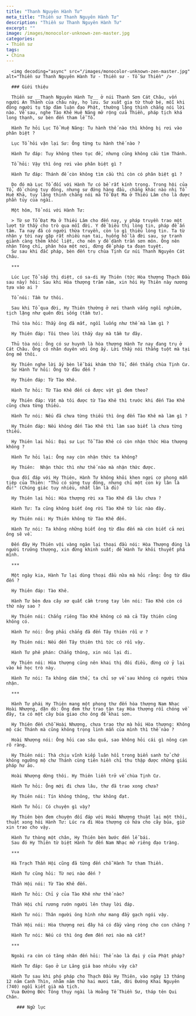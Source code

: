 ```yaml
---
title: "Thanh Nguyên Hành Tư"
meta_title: "Thiền sư Thanh Nguyên Hành Tư"
description: "Thiền sư Thanh Nguyên Hành Tư"
excerpt: ""
image: /images/monocolor-unknown-zen-master.jpg
categories:
- Thiền sư
tags:
- China
---
```


<div className="grid xl:grid-cols-8 lg:grid-cols-8 md:grid-cols-2 sm:grid-cols-2 xs:grid-cols-1 gap-8 bg-body dark:bg-darkmode-body">

  <div className="lg:col-span-3 md:col-span-1">

      <img decoding="async" src="/images/monocolor-unknown-zen-master.jpg" alt="Thiền sư Thanh Nguyên Hành Tư - Thiền sư - Tổ Sư Thiền" />

      ### Giới thiệu

      Thiền sư __Thanh Nguyên Hành Tư__ ở núi Thanh Sơn Cát Châu, vốn người An Thành của châu này, họ lưu. Sư xuất gia từ thuở bé, mỗi khi đông người tụ tập đàm luận đạo Phật, thường lặng thinh chẳng nói lời nào. Về sau, nghe Tào Khê Huệ Năng mở rộng cửa Thiền, pháp tịch khá long thạnh, sư bèn đến tham lễ Tổ.

      Hành Tư hỏi Lục Tổ Huệ Năng: Tu hành thế nào thì không bị rơi vào phân biệt ?

      Lục Tổ hỏi vặn lại Sư: Ông từng tu hành thế nào ?

      Hành Tư đáp: Tuy không theo tục đế, nhưng cũng không cầu tìm Thánh.

      Tổ hỏi: Vậy thì ông rơi vào phân biệt gì ?

      Hành Tư đáp: Thánh đế còn không tìm cầu thì còn có phân biệt gì ?

      Do đó mà Lục Tổ đối với Hành Tư có bề rất kính trọng. Trong hội của Tổ, đồ chúng tuy đông, nhưng sư đứng hàng đầu, chẳng khác nào nhị Tổ Huệ Khả, tuy lặng thinh chẳng nói mà Tổ Đạt Ma ở Thiếu Lâm cho là được phần tủy của ngài.

      Một hôm, Tổ nói với Hành Tư:

      > Từ sơ Tổ Đạt Ma ở Thiếu Lâm cho đến nay, y pháp truyền trao một lượt từ thầy cho trò qua mỗi đời. Y để biểu thị lòng tin, pháp để ấn tâm. Ta nay đã có người thừa truyền, còn lo gì thiếu lòng tin. Ta từ nhận y tới nay gặp rất nhiều nạn tai, huống hồ là đời sau, sự tranh giành càng thêm khốc liệt, cho nên y để dành trấn sơn môn. Ông nên nhận Tông chỉ, phân hóa một nơi, đừng để pháp ta đoạn tuyệt.
      Sư sau khi đắc pháp, bèn đến trụ chùa Tịnh Cư núi Thanh Nguyên Cát Châu.

      ***

      Lúc Lục Tổ sắp thị diệt, có sa-di Hy Thiên (tức Hòa thượng Thạch Đầu sau này) hỏi: Sau khi Hòa thượng trăm năm, xin hỏi Hy Thiên này nương tựa vào ai ?

      Tổ nói: Tầm tư thôi.

      Sau khi Tổ qua đời, Hy Thiên thường ở nơi thanh vắng ngồi nghiêm, tịch lặng như quên đời sống (tầm tư).

      Thủ tòa hỏi: Thầy ông đã mất, ngồi luống như thế mà làm gì ?

      Hy Thiên đáp: Tôi theo lời thầy dạy mà tầm tư đây.

      Thủ tòa nói: Ông có sư huynh là hòa thượng Hành Tư nay đang trụ ở Cát Châu. Ông có nhân duyên với ông ấy. Lời thầy nói thẳng tuột mà tại ông mê thôi.

      Hy Thiên nghe lời ấy bèn lễ bái khám thờ Tổ, đến thẳng chùa Tịnh Cư.
      Sư Hành Tư hỏi: Ông từ đâu đến ?

      Hy Thiên đáp: Từ Tào Khê.

      Hành Tư hỏi: Từ Tào Khê đến có được vật gì đem theo?

      Hy Thiên đáp: Vật mà tôi được từ Tào Khê thì trước khi đến Tào Khê cũng chưa từng thiếu.

      Hành Tư nói: Nếu đã chưa từng thiếu thì ông đến Tào Khê mà làm gì ?

      Hy Thiên đáp: Nếu không đến Tào Khê thì làm sao biết là chưa từng thiếu.

      Hy Thiên lại hỏi: Đại sư Lục Tổ Tào Khê có còn nhận thức Hòa thượng không ?

      Hành Tư hỏi lại: Ông nay còn nhận thức ta không?

      Hy Thiên:  Nhận thức thì như thế nào mà nhận thức được.

      Qua đối đáp với Hy Thiên, Hành Tư không khỏi khen ngợi cơ phong mẫn tiệp của Thiên: "Thú có sừng tuy đông, nhưng chỉ một con kỳ lân là đủ!" (Chúng giác tuy nhiều, nhất lân là đủ)

      Hy Thiên lại hỏi: Hòa thượng rời xa Tào Khê đã lâu chưa ?

      Hành Tư: Ta cũng không biết ông rời Tào Khê từ lúc nào đây.

      Hy Thiên nói: Hy Thiên không từ Tào Khê đến.

      Hành Tư nói: Ta không những biết ông từ đâu đến mà còn biết cả nơi ông sẽ về.

      Đến đây Hy Thiên vội vàng ngăn lại thoại đầu nói: Hòa Thượng đúng là người trưởng thượng, xin đừng khinh suất; để Hành Tư khỏi thuyết phá mình.

      ***

      Một ngày kia, Hành Tư lại dùng thoại đầu nữa mà hỏi rằng: Ông từ đâu đến ?

      Hy Thiên đáp: Tào Khê.

      Hành Tư bèn đưa cây xơ quất cầm trong tay lên nói: Tào Khê còn có thứ này sao ?

      Hy Thiên nói: Chẳng riêng Tào Khê không có mà cả Tây thiên cũng không có.

      Hành Tư nói: Ông phải chẳng đã đến Tây thiên rồi ư ?

      Hy Thiên nói: Nếu đến Tây thiên thì tức có rồi vậy.

      Hành Tư phê phán: Chẳng thông, xin nói lại đi.

      Hy Thiên nói: Hòa thượng cũng nên khai thị đôi điều, đừng cứ ỷ lại vào kẻ học trò này.

      Hành Tư nói: Ta không dám thế, ta chỉ sợ về sau không có người thừa nhận.

      ***

      Hành Tư phái Hy Thiên mang một phong thư đến hòa thượng Nam Nhạc Hoài Nhượng, dặn dò: Ông đem thư trao tận tay Hòa thượng rồi chóng về đây, ta có một cây búa giao cho ông để khai sơn.

      Hy Thiên đến chỗ Hoài Nhượng, chưa trao thư mà hỏi Hòa thượng: Không mộ các Thánh mà cũng không trọng linh mẫn của mình thì thế nào ?

      Hoài Nhượng nói: Ông hỏi cao sâu quá, sao không hỏi cái gì nông cạn rõ ràng.

      Hy Thiên nói: Thà chịu vĩnh kiếp luân hồi trong biển sanh tử chớ không ngưỡng mộ chư Thánh cùng tiên hiền chỉ thu thập được những giải pháp hư ảo.

      Hoài Nhượng dừng thôi. Hy Thiên liền trở về chùa Tịnh Cư.

      Hành Tư hỏi: Ông mới đi chưa lâu, thư đã trao xong chưa?

      Hy Thiên nói: Tín không thông, thư không đạt.

      Hành Tư hỏi: Có chuyện gì vậy?

      Hy Thiên bèn đem chuyện đối đáp với Hoài Nhượng thuật lại một thôi, thuật xong hỏi Hành Tư: Lúc ra đi Hòa thượng có hứa cho cây búa, giờ xin trao cho vậy.

      Hành Tư thòng một chân, Hy Thiên bèn bước đến lễ bái.
      Sau đó Hy Thiên từ biệt Hành Tư đến Nam Nhạc mở riêng đạo tràng.

      ***

      Hà Trạch Thần Hội cũng đã từng đến chỗ Hành Tư tham Thiền.

      Hành Tư cũng hỏi: Từ nơi nào đến ?

      Thần Hội nói: Từ Tào Khê đến.

      Hành Tư hỏi: Chỉ ý của Tào Khê như thế nào?

      Thần Hội chỉ rương rướn người lên thay lời đáp.

      Hành Tư nói: Thân người ông hình như mang đầy gạch ngói vậy.

      Thần Hội nói: Hòa thượng nơi đây há có đầy vàng ròng cho con chăng ?

      Hành Tư nói: Nếu có thì ông đem đến nơi nào mà cất?

      ***

      Ngoài ra còn có tăng nhân đến hỏi: Thế nào là đại ý của Phật pháp?

      Hành Tư đáp: Gạo ở Lư Lăng giá bao nhiêu vậy cà?

      Hành Tư sau khi phó pháp cho Thạch Đầu Hy Thiên, vào ngày 13 tháng 12 năm Canh Thìn, nhằm năm thứ hai mươi tám, đời Đường Khai Nguyên (740) ngồi kiết già mà tịch.
      Vua Đường Đức Tông thụy ngài là Hoằng Tế Thiền Sư, tháp tên Qui Chân.

  </div>

  <div className="lg:col-span-5 md:col-span-1">

        ### Ngữ lục

  </div>
</div>

